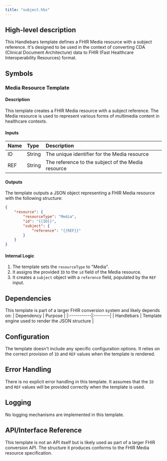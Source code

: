 ```yaml
---
title: "subject.hbs"
---
```


## High-level description
This Handlebars template defines a FHIR Media resource with a subject reference. It's designed to be used in the context of converting CDA (Clinical Document Architecture) data to FHIR (Fast Healthcare Interoperability Resources) format.

## Symbols

### Media Resource Template
#### Description
This template creates a FHIR Media resource with a subject reference. The Media resource is used to represent various forms of multimedia content in healthcare contexts.

#### Inputs
| Name | Type | Description |
|:-----|:-----|:------------|
| ID | String | The unique identifier for the Media resource |
| REF | String | The reference to the subject of the Media resource |

#### Outputs
The template outputs a JSON object representing a FHIR Media resource with the following structure:
```json
{
    "resource": {
        "resourceType": "Media",
        "id": "{{ID}}",
        "subject": {
            "reference": "{{REF}}"
        }
    }
}
```

#### Internal Logic
1. The template sets the `resourceType` to "Media".
2. It assigns the provided `ID` to the `id` field of the Media resource.
3. It creates a `subject` object with a `reference` field, populated by the `REF` input.

## Dependencies
This template is part of a larger FHIR conversion system and likely depends on:
| Dependency | Purpose |
|:-----------|:--------|
| Handlebars | Template engine used to render the JSON structure |

## Configuration
The template doesn't include any specific configuration options. It relies on the correct provision of `ID` and `REF` values when the template is rendered.

## Error Handling
There is no explicit error handling in this template. It assumes that the `ID` and `REF` values will be provided correctly when the template is used.

## Logging
No logging mechanisms are implemented in this template.

## API/Interface Reference
This template is not an API itself but is likely used as part of a larger FHIR conversion API. The structure it produces conforms to the FHIR Media resource specification.